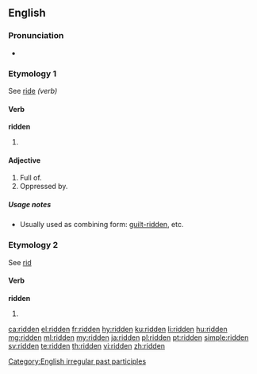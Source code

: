 {{also|-ridden}}

==English==

===Pronunciation===
* {{a|UK|US}} {{IPA|/ˈɹɪdn̩/|lang=en}}

===Etymology 1===
See [[ride#Verb|ride]] ''(verb)''

====Verb====
'''ridden'''

# {{past participle of|ride|lang=en}}

====Adjective====
{{en-adj}}

# Full of.
# Oppressed by.

=====Usage notes=====
* Usually used as combining form: [[guilt-ridden]], etc.

===Etymology 2===
See [[rid#Etymology|rid]]

====Verb====
'''ridden'''

# {{past participle of|rid|lang=en}}

[[Category:English irregular past participles]]

[[ca:ridden]]
[[el:ridden]]
[[fr:ridden]]
[[hy:ridden]]
[[ku:ridden]]
[[li:ridden]]
[[hu:ridden]]
[[mg:ridden]]
[[ml:ridden]]
[[my:ridden]]
[[ja:ridden]]
[[pl:ridden]]
[[pt:ridden]]
[[simple:ridden]]
[[sv:ridden]]
[[te:ridden]]
[[th:ridden]]
[[vi:ridden]]
[[zh:ridden]]